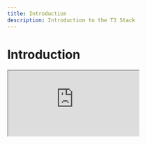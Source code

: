 ```yaml
---
title: Introduction
description: Introduction to the T3 Stack
---
```



# Introduction

<Iframe
  src="https://www.youtube.com/embed/PbjHxIuHduU"
  title="The best stack for your next project"
/>

## The T3 Stack

The _"T3 Stack"_ is a web development stack made by [Theo](https://twitter.com/t3dotgg) focused on simplicity, modularity, and full-stack typesafety.

The core pieces are [**Next.js**](https://nextjs.org/) and [**TypeScript**](https://typescriptlang.org/). [**Tailwind CSS**](https://tailwindcss.com/) is almost always included. If you're doing anything resembling backend, [**tRPC**](https://trpc.io/), [**Prisma**](https://prisma.io/), and [**NextAuth.js**](https://next-auth.js.org/) are great additions too.

You may have noticed that there are a… lot of pieces. That's by design. Swap pieces in and out as you need - this stack is modular at its core :)

## So... what is create-t3-app? A template?

Kind of? `create-t3-app` is a CLI built by seasoned T3 Stack devs to streamline the setup of a modular T3 Stack app. This means each piece is optional, and the "template" is generated based on your specific needs.

After countless projects and many years on this tech, we have lots of opinions and insights. We've done our best to encode them into this CLI.

This is **NOT** an all-inclusive template. We **expect** you to bring your own libraries that solve the needs of **YOUR** application. While we don't want to prescribe solutions to more specific problems like state management and deployment, we [do have some recommendations listed here](/en/other-recs).

## T3 Axioms

We'll be frank - this is an _opinionated project_. We share a handful of core beliefs around building and we treat them as the basis for our decisions.

### Solve Problems

It's easy to fall into the trap of "adding everything" - we explicitly don't want to do that. Everything added to `create-t3-app` should solve a specific problem that exists within the core technologies included. This means we won't add things like state libraries (`zustand`, `redux`) but we will add things like NextAuth.js and integrate Prisma and tRPC for you.

### Bleed Responsibly

We love our bleeding edge tech. The amount of speed and, honestly, fun that comes out of new shit is really cool. We think it's important to bleed responsibly, using riskier tech in the less risky parts. This means we wouldn't ⛔️ bet on risky new database tech (SQL is great!). But we happily ✅ bet on tRPC since it's just functions that are trivial to move off.

### Typesafety Isn't Optional

The stated goal of Create T3 App is to provide the quickest way to start a new full-stack, **typesafe** web application. We take typesafety seriously in these parts as it improves our productivity and helps us ship fewer bugs. Any decision that compromises the typesafe nature of Create T3 App is a decision that should be made in a different project.
